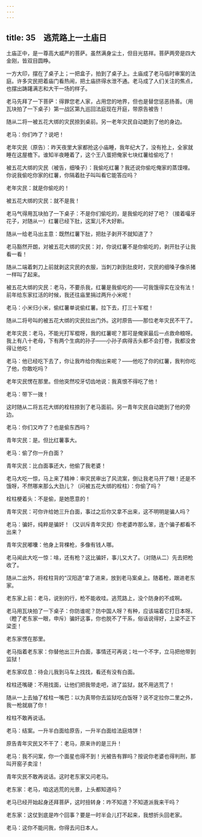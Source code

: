 ```yaml
---
---
---
```

title: 35　逃荒路上一土庙日
---




土庙正中，是一尊高大威严的菩萨。虽然满身尘土，但目光慈祥。菩萨两旁是四大金刚，皆双目圆睁。

一方大印，摆在了桌子上；一把盒子，拍到了桌子上。土庙成了老马临时审案的法庭。许多灾民把着庙门看热闹，把土庙挤得水泄不通。老马成了人们关注的焦点，也摆出踌躇满志和大干一场的样子。

老马先拜了一下菩萨：得罪您老人家，占用您的地界，但也是替您惩恶扬善。（用瓦块拍了一下桌子）第一战区第九巡回法庭现在开庭，带原告被告！

随从二将一被五花大绑的灾民捺到桌前。另一老年灾民自动跪到了他的身边。

老马：你们咋了？说吧！

老年灾民（原告）：昨天夜里大家都抢这小庙睡，我年纪大了，没有抢上，全家就睡在这屋檐下。谁知半夜睡着了，这个王八蛋把俺家七块红薯给偷吃了！

被五花大绑的灾民（被告，细嗓子）：我偷吃红薯？我还说你偷吃俺家的蒸馍哩。你说我偷吃你家的红薯，你隔着肚子叫叫看它能答应吗？

老年灾民：就是你偷吃的！

被五花大绑的灾民：就不是我！

老马气得用瓦块拍了一下桌子：不是你们偷吃的，是我偷吃的好了吧？（接着嘬牙花子，对随从一）红薯已经下肚，这案儿不大好断。

随从一给老马出主意：既然红薯下肚，把肚子剥开不就知道了？

老马豁然开朗，对被五花大绑的灾民：对，你说红薯不是你偷吃的，剥开肚子让我看一看！

随从二端着刺刀上前就剥这灾民的衣服，当刺刀剥到肚皮时，灾民的细嗓子像杀猪一样叫了起来。

被五花大绑的灾民：老马，不要杀我，红薯是我偷吃的——可我饿得实在没有法！前年给东家扛活的时候，我还往庙里捐过两升小米呢！

老马：小米归小米，偷红薯单说偷红薯。拉下去，打三十军棍！

随从二将号叫的被五花大绑的灾民拉出门外。这时原告——那位老年灾民不干了。

老年灾民：老马，不能光打军棍呀，我的红薯呢？那可是俺家最后一点救命粮呀。我上有八十老母，下有两个生病的孙子——小孙子病得舌头都不会打卷，我都没舍得让他吃！

老马：他已经吃下去了，你让我咋给你掏出来呢？——他吃了你的红薯，我判你吃了他，你敢吃吗？

老年灾民愣在那里。但他突然咬牙切齿地说：我真恨不得吃了他！

老马：带下一拨！

这时随从二将五花大绑的栓柱捺到了老马面前。另一青年灾民自动跪到了他的旁边。

老马：你们又咋了？也是偷东西吗？

青年灾民：是。但比红薯事大。

老马：偷了你一升白面？

青年灾民：比白面事还大，他偷了我老婆！

老马大吃一惊，马上来了精神：审灾民审出了风流案，倒让我老马开了眼！还是不饿呀，不然哪来那么大劲儿？（问被五花大绑的栓柱）：你偷了吗？

栓柱梗着头：不是偷，是她愿意的！

青年灾民：可你许给她三升白面，事过之后你又拿不出来，这不明明是骗人吗？

老马：骗奸，纯粹是骗奸！（又训斥青年灾民）你老婆咋那么笨，连个骗子都看不出来？

青年灾民嘟囔：他身上背棵枪，多像有钱人哪。

老马闻此大吃一惊：啥，还有枪？这比骗奸，事儿又大了。（对随从二）先去把枪收了。

随从二出外，将栓柱背的“汉阳造”拿了进来，放到老马案桌上。随着枪，跟进老东家。

老东家上前：老马，说别的行，枪不能收哇。逃荒路上，没个防身的不成啊。

老马用瓦块拍了一下桌子：你防谁呢？防中国人呀？有种，应该端着它打日本呀。（瞪了老东家一眼，申斥）骗奸这事，你也脱不了干系，俗话说得好，上梁不正下梁歪！

老东家愣在那里。

老马指着老东家：你替他出三升白面，事情还可再说；吐一个不字，立马把他带到监狱！

老东家叹息：待会儿我到马车上找找，看还有没有白面。

栓柱还嘴硬：不用找面，让他们把我带走吧，进了监狱，就不用逃荒了！

随从一上去抽了栓柱一嘴巴：以为真带你去监狱吃白饭呀？说不定拉你二里之外，我一枪就崩了你！

栓柱不敢再说话。

老马：结案。一升半白面给原告，一升半白面给法庭烙饼！

原告青年灾民又不干了：老马，原来许的是三升！

老马：我不问案，你一个面星也得不到！光被告有罪吗？按说你老婆也得判刑，那叫开窑子卖淫！

青年灾民不敢再说话。这时老东家又问老马。

老东家：老马，咱这逃荒的光景，上头都知道吗？

老马已经开始起身还拜菩萨，这时扭转身：咋不知道？不知道派我来干吗？

老东家：这仗到底是咋个回事？要是一时半会儿打不起来，我想折头回老家。

老马：这你不能问我，你得去问日本人。